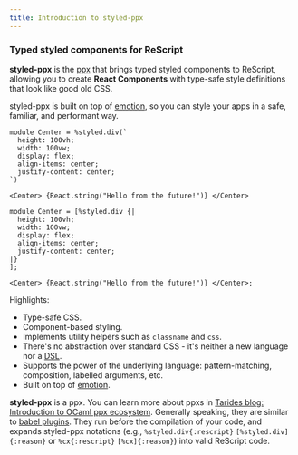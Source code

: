 ```yaml
---
title: Introduction to styled-ppx
---
```


### Typed styled components for ReScript

**styled-ppx** is the [ppx](https://tarides.com/blog/2019-05-09-an-introduction-to-ocaml-ppx-ecosystem) that brings typed styled components to ReScript, allowing you to create **React Components** with type-safe style definitions that look like good old CSS.

styled-ppx is built on top of [emotion](https://emotion.sh), so you can style your apps in a safe, familiar, and performant way.

```rescript
module Center = %styled.div(`
  height: 100vh;
  width: 100vw;
  display: flex;
  align-items: center;
  justify-content: center;
`)

<Center> {React.string("Hello from the future!")} </Center>
```
```reason
module Center = [%styled.div {|
  height: 100vh;
  width: 100vw;
  display: flex;
  align-items: center;
  justify-content: center;
|}
];

<Center> {React.string("Hello from the future!")} </Center>;
```

Highlights:

- Type-safe CSS.
- Component-based styling.
- Implements utility helpers such as `classname` and `css`.
- There's no abstraction over standard CSS - it's neither a new language nor a [DSL](https://en.wikipedia.org/wiki/Domain-specific_language).
- Supports the power of the underlying language: pattern-matching, composition, labelled arguments, etc.
- Built on top of [emotion](https://emotion.sh).

**styled-ppx** is a ppx. You can learn more about ppxs in [Tarides blog: Introduction to OCaml ppx ecosystem](https://tarides.com/blog/2019-05-09-an-introduction-to-ocaml-ppx-ecosystem). Generally speaking, they are similar to [babel plugins](https://babeljs.io/docs/en/plugins/). They run before the compilation of your code, and expands styled-ppx notations (e.g., `%styled.div{:rescript}` `[%styled.div]{:reason}` or `%cx{:rescript}` `[%cx]{:reason}`) into valid ReScript code.

